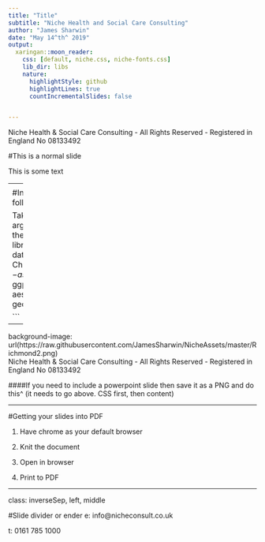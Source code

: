 ```yaml
---
title: "Title"
subtitle: "Niche Health and Social Care Consulting"
author: "James Sharwin"
date: "May 14^th^ 2019"
output:
  xaringan::moon_reader:
    css: [default, niche.css, niche-fonts.css]
    lib_dir: libs
    nature:
      highlightStyle: github
      highlightLines: true
      countIncrementalSlides: false


---
```

<div class="my-footer"><span>Niche Health & Social Care Consulting - All Rights Reserved - Registered in England No 08133492</span></div>

#This is a normal slide

This is some text

---
<div class="my-footer"><span>Niche Health & Social Care Consulting - All Rights Reserved - Registered in England No 08133492</span></div> 

#Setting up a new presentation

1. Make a github repository and clone this to your PC

2. Take copies of the Niche.css and Niche-fonts.css files and save them in your folder (in NicheAssets folder)

3. In R studio go to **file > new file > R Markdown > From template > Ninja Presentation > OK*

4. Save the R document in your folder

5. If you want to add a client logo then look at the powerpoint "*Custom slide deck cover sheet*"" (in NicheAssets folder)

Once you have done all this, your R workbook is ready to go

---
<div class="my-footer"><span>Niche Health & Social Care Consulting - All Rights Reserved - Registered in England No 08133492</span></div> 

#Include R code by doing the following

Take notes of all of the arguments I am passing to the block of code
```r
library(ggplot2)
data("ChickWeight")
ChickWeight$Time <- as.factor(ChickWeight$Time)
ggplot(ChickWeight, aes(x=Time,y=weight)) + geom_boxplot()

```

---
background-image: url(https://raw.githubusercontent.com/JamesSharwin/NicheAssets/master/Richmond2.png)
<div class="my-footer"><span>Niche Health & Social Care Consulting - All Rights Reserved - Registered in England No 08133492</span></div> 

####If you need to include a powerpoint slide then save it as a PNG and do this^
(it needs to go above. CSS first, then content)

---

#Getting your slides into PDF

1. Have chrome as your default browser

2. Knit the document

3. Open in browser

4. Print to PDF


---

class: inverseSep, left, middle

#Slide divider or ender
e: info@nicheconsult.co.uk

t: 0161 785 1000

